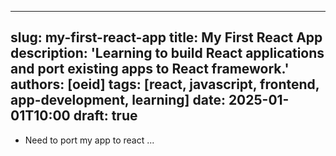 
---
slug: my-first-react-app
title: My First React App
description: 'Learning to build React applications and port existing apps to React framework.'
authors: [oeid]
tags: [react, javascript, frontend, app-development, learning]
date: 2025-01-01T10:00
draft: true
---

* Need to port my app to react ...
